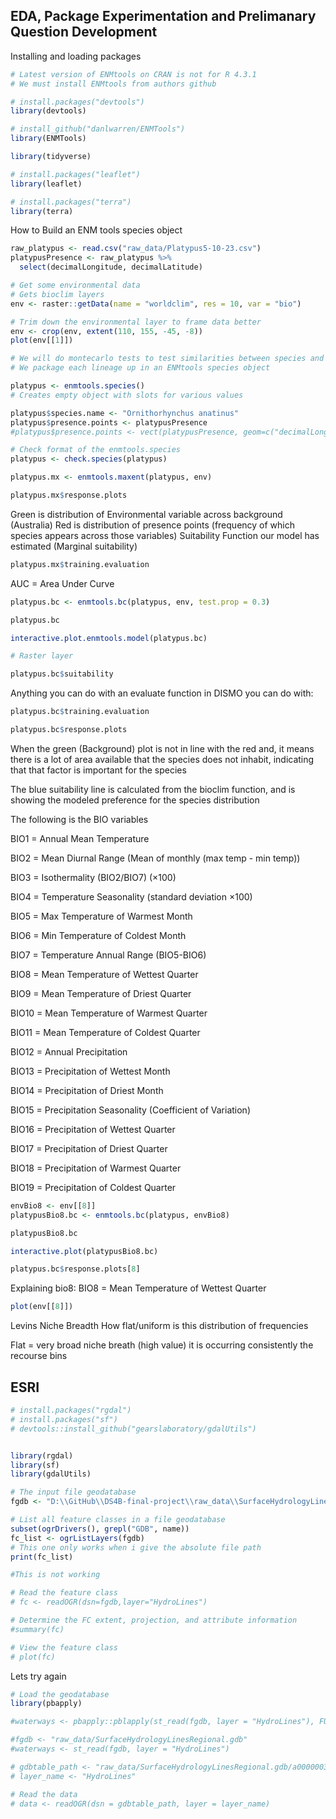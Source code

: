 ## EDA, Package Experimentation and Prelimanary Question Development

Installing and loading packages
```r
# Latest version of ENMtools on CRAN is not for R 4.3.1
# We must install ENMtools from authors github

# install.packages("devtools")
library(devtools)

# install_github("danlwarren/ENMTools")
library(ENMTools)

library(tidyverse)

# install.packages("leaflet")
library(leaflet)

# install.packages("terra")
library(terra)
```



How to Build an ENM tools species object

```r
raw_platypus <- read.csv("raw_data/Platypus5-10-23.csv")
platypusPresence <- raw_platypus %>% 
  select(decimalLongitude, decimalLatitude)


```



```r
# Get some environmental data
# Gets bioclim layers
env <- raster::getData(name = "worldclim", res = 10, var = "bio")

# Trim down the environmental layer to frame data better
env <- crop(env, extent(110, 155, -45, -8))
plot(env[[1]])
```



```r
# We will do montecarlo tests to test similarities between species and clades and such
# We package each lineage up in an ENMtools species object

platypus <- enmtools.species()
# Creates empty object with slots for various values

platypus$species.name <- "Ornithorhynchus anatinus"
platypus$presence.points <- platypusPresence
#platypus$presence.points <- vect(platypusPresence, geom=c("decimalLongitude", "decimalLatitude"), crs="", keepgeom=FALSE)

# Check format of the enmtools.species
platypus <- check.species(platypus)

```

```r
platypus.mx <- enmtools.maxent(platypus, env)

platypus.mx$response.plots
```

Green is distribution of Environmental variable across background (Australia)
Red is distribution of presence points (frequency of which species appears across those variables)
Suitability Function our model has estimated (Marginal suitability)

```r
platypus.mx$training.evaluation
```
AUC = Area Under Curve


```r
platypus.bc <- enmtools.bc(platypus, env, test.prop = 0.3)

platypus.bc

```


```r
interactive.plot.enmtools.model(platypus.bc)
```




```r
# Raster layer

platypus.bc$suitability

```

Anything you can do with an evaluate function in DISMO you can do with:
```r
platypus.bc$training.evaluation
```

```r
platypus.bc$response.plots
```

When the green (Background) plot is not in line with the red and, it means there is a lot of area available that the species does not inhabit, indicating that that factor is important for the species

The blue suitability line is calculated from the bioclim function, and is showing the modeled preference for the species distribution

The following is the BIO variables

BIO1 = Annual Mean Temperature

BIO2 = Mean Diurnal Range (Mean of monthly (max temp - min temp))

BIO3 = Isothermality (BIO2/BIO7) (×100)

BIO4 = Temperature Seasonality (standard deviation ×100)

BIO5 = Max Temperature of Warmest Month

BIO6 = Min Temperature of Coldest Month

BIO7 = Temperature Annual Range (BIO5-BIO6)

BIO8 = Mean Temperature of Wettest Quarter

BIO9 = Mean Temperature of Driest Quarter

BIO10 = Mean Temperature of Warmest Quarter

BIO11 = Mean Temperature of Coldest Quarter

BIO12 = Annual Precipitation

BIO13 = Precipitation of Wettest Month

BIO14 = Precipitation of Driest Month

BIO15 = Precipitation Seasonality (Coefficient of Variation)

BIO16 = Precipitation of Wettest Quarter

BIO17 = Precipitation of Driest Quarter

BIO18 = Precipitation of Warmest Quarter

BIO19 = Precipitation of Coldest Quarter

```r
envBio8 <- env[[8]]
platypusBio8.bc <- enmtools.bc(platypus, envBio8)

platypusBio8.bc

interactive.plot(platypusBio8.bc)
```


```r
platypus.bc$response.plots[8]
```
Explaining bio8: 
BIO8 = Mean Temperature of Wettest Quarter

```r
plot(env[[8]])
```

Levins Niche Breadth 
How flat/uniform is this distribution of frequencies

Flat = very broad niche breath (high value) it is occurring consistently the recourse bins


## ESRI

```r
# install.packages("rgdal")
# install.packages("sf")
# devtools::install_github("gearslaboratory/gdalUtils")


library(rgdal)
library(sf)
library(gdalUtils)


```

```r
# The input file geodatabase
fgdb <- "D:\\GitHub\\DS4B-final-project\\raw_data\\SurfaceHydrologyLinesRegional.gdb"

# List all feature classes in a file geodatabase
subset(ogrDrivers(), grepl("GDB", name))
fc_list <- ogrListLayers(fgdb)
# This one only works when i give the absolute file path
print(fc_list)
```


```r

#This is not working

# Read the feature class
# fc <- readOGR(dsn=fgdb,layer="HydroLines")

# Determine the FC extent, projection, and attribute information
#summary(fc)

# View the feature class
# plot(fc)
```


Lets try again

```r
# Load the geodatabase
library(pbapply)

#waterways <- pbapply::pblapply(st_read(fgdb, layer = "HydroLines"), FUN = identity)

#fgdb <- "raw_data/SurfaceHydrologyLinesRegional.gdb"
#waterways <- st_read(fgdb, layer = "HydroLines")


```


```r
# gdbtable_path <- "raw_data/SurfaceHydrologyLinesRegional.gdb/a00000030.gdbtable"
# layer_name <- "HydroLines"

# Read the data
# data <- readOGR(dsn = gdbtable_path, layer = layer_name)

```


